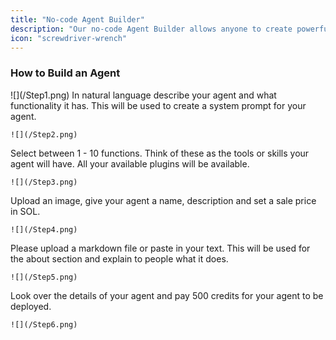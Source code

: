 ```yaml
---
title: "No-code Agent Builder"
description: "Our no-code Agent Builder allows anyone to create powerful, customizable AI agents. The builder makes it easy for users of all skill levels to create agents."
icon: "screwdriver-wrench"
---
```


### How to Build an Agent

<Steps>
  <Step title="Select to create an agent">
    ![](/Step1.png)
  </Step>

  <Step title="Enter a description of what you want your agent to be capable of">
    In natural language describe your agent and what functionality it has. This will be used to create a system prompt for your agent.

    ![](/Step2.png)
  </Step>

  <Step title="Select your agent's functionality">
    Select between 1 - 10 functions. Think of these as the tools or skills your agent will have. All your available plugins will be available.

    ![](/Step3.png)
  </Step>

  <Step title="Give your agent some details">
    Upload an image, give your agent a name, description and set a sale price in SOL.

    ![](/Step4.png)
  </Step>

  <Step title="Time to fill out your about section">
    Please upload a markdown file or paste in your text. This will be used for the about section and explain to people what it does.

    ![](/Step5.png)
  </Step>

  <Step title="Review your agent details">
    Look over the details of your agent and pay 500 credits for your agent to be deployed.

    ![](/Step6.png)
  </Step>
</Steps>